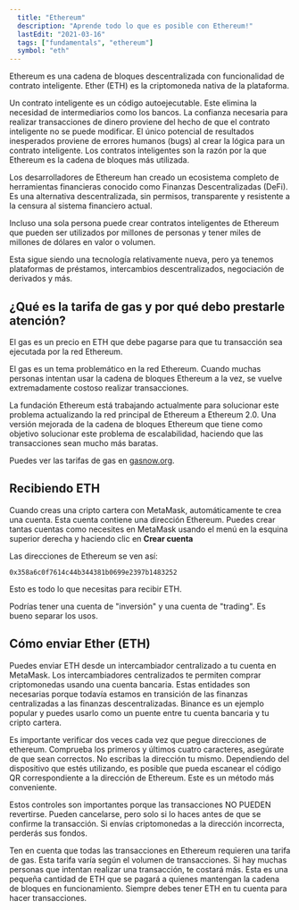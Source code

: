 ```yaml
---
  title: "Ethereum"
  description: "Aprende todo lo que es posible con Ethereum!"
  lastEdit: "2021-03-16"
  tags: ["fundamentals", "ethereum"]
  symbol: "eth"
---
```


Ethereum es una cadena de bloques descentralizada con funcionalidad de contrato inteligente. Ether (ETH) es la criptomoneda nativa de la plataforma.

Un contrato inteligente es un código autoejecutable. Este elimina la necesidad de intermediarios como los bancos. La confianza necesaria para realizar transacciones de dinero proviene del hecho de que el contrato inteligente no se puede modificar. El único potencial de resultados inesperados proviene de errores humanos (bugs) al crear la lógica para un contrato inteligente. Los contratos inteligentes son la razón por la que Ethereum es la cadena de bloques más utilizada.

Los desarrolladores de Ethereum han creado un ecosistema completo de herramientas financieras conocido como Finanzas Descentralizadas (DeFi). Es una alternativa descentralizada, sin permisos, transparente y resistente a la censura al sistema financiero actual.

Incluso una sola persona puede crear contratos inteligentes de Ethereum que pueden ser utilizados por millones de personas y tener miles de millones de dólares en valor o volumen.

Esta sigue siendo una tecnología relativamente nueva, pero ya tenemos plataformas de préstamos, intercambios descentralizados, negociación de derivados y más.

## ¿Qué es la tarifa de gas y por qué debo prestarle atención?

El gas es un precio en ETH que debe pagarse para que tu transacción sea ejecutada por la red Ethereum.

El gas es un tema problemático en la red Ethereum. Cuando muchas personas intentan usar la cadena de bloques Ethereum a la vez, se vuelve extremadamente costoso realizar transacciones.

La fundación Ethereum está trabajando actualmente para solucionar este problema actualizando la red principal de Ethereum a Ethereum 2.0. Una versión mejorada de la cadena de bloques Ethereum que tiene como objetivo solucionar este problema de escalabilidad, haciendo que las transacciones sean mucho más baratas.

Puedes ver las tarifas de gas en [gasnow.org](https://www.gasnow.org).

## Recibiendo ETH

Cuando creas una cripto cartera con MetaMask, automáticamente te crea una cuenta. Esta cuenta contiene una dirección Ethereum. Puedes crear tantas cuentas como necesites en MetaMask usando el menú en la esquina superior derecha y haciendo clic en **Crear cuenta**

Las direcciones de Ethereum se ven así:

```
0x358a6c0f7614c44b344381b0699e2397b1483252
```

Esto es todo lo que necesitas para recibir ETH.

Podrías tener una cuenta de "inversión" y una cuenta de "trading". Es bueno separar los usos.

## Cómo enviar Ether (ETH)

Puedes enviar ETH desde un intercambiador centralizado a tu cuenta en MetaMask. Los intercambiadores centralizados te permiten comprar criptomonedas usando una cuenta bancaria. Estas entidades son necesarias porque todavía estamos en transición de las finanzas centralizadas a las finanzas descentralizadas. Binance es un ejemplo popular y puedes usarlo como un puente entre tu cuenta bancaria y tu cripto cartera.

Es importante verificar dos veces cada vez que pegue direcciones de ethereum. Comprueba los primeros y últimos cuatro caracteres, asegúrate de que sean correctos. No escribas la dirección tu mismo. Dependiendo del dispositivo que estés utilizando, es posible que pueda escanear el código QR correspondiente a la dirección de Ethereum. Este es un método más conveniente.

Estos controles son importantes porque las transacciones NO PUEDEN revertirse. Pueden cancelarse, pero solo si lo haces antes de que se confirme la transacción. Si envías criptomonedas a la dirección incorrecta, perderás sus fondos.

Ten en cuenta que todas las transacciones en Ethereum requieren una tarifa de gas. Esta tarifa varía según el volumen de transacciones. Si hay muchas personas que intentan realizar una transacción, te costará más. Esta es una pequeña cantidad de ETH que se pagará a quienes mantengan la cadena de bloques en funcionamiento. Siempre debes tener ETH en tu cuenta para hacer transacciones.
